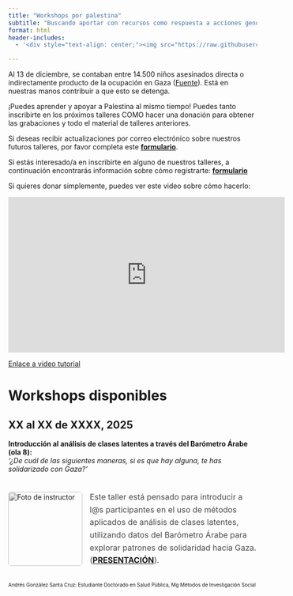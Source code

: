 ```yaml
---
title: "Workshops por palestina"
subtitle: "Buscando aportar con recursos como respuesta a acciones genocidas"
format: html
header-includes:
  - '<div style="text-align: center;"><img src="https://raw.githubusercontent.com/AGSCL/Workshops-por-palestina/refs/heads/master/_style/banner.svg" alt="Free Palestine" style="width:75%; max-width: 200px;"></div>'

---
```


Al 13 de diciembre, se contaban entre 14.500 niños asesinados directa o indirectamente producto de la ocupación en Gaza ([Fuente](https://www.unicef.org/press-releases/statement-unicef-executive-director-catherine-russell-children-and-continued)). Está en nuestras manos contribuir a que esto se detenga.

¡Puedes aprender y apoyar a Palestina al mismo tiempo! Puedes tanto inscribirte en los próximos talleres COMO hacer una donación para obtener las grabaciones y todo el material de talleres anteriores.

Si deseas recibir actualizaciones por correo electrónico sobre nuestros futuros talleres, por favor completa este [**formulario**](https://forms.gle/id3SAWUk1cU1Jfsy8).

Si estás interesado/a en inscribirte en alguno de nuestros talleres, a continuación encontrarás información sobre cómo registrarte: [**formulario**](https://forms.gle/grZ4q3ayXG9kcCNZ6)

Si quieres donar simplemente, puedes ver este video sobre cómo hacerlo:

<iframe width="560" height="315" src="https://www.youtube.com/embed/66P3FNX6bHY" frameborder="0" allowfullscreen alt="https://youtu.be/66P3FNX6bHY"></iframe>

[Enlace a video tutorial](https://www.youtube.com/embed/66P3FNX6bHY)


# Workshops disponibles

## XX al XX de XXXX, 2025  
**Introducción al análisis de clases latentes a través del Barómetro Árabe (ola 8):**  
_'¿De cuál de las siguientes maneras, si es que hay alguna, te has solidarizado con Gaza?'_

<div style="display: flex; align-items: center; gap: 15px; margin-top: 20px;">
  <img src="https://raw.githubusercontent.com/AGSCL/Workshops-por-palestina/master/_figs/CURSO-COMPUTACION-ALONSO.jpg" alt="Foto de instructor" style="width: 150px; height: auto; filter: grayscale(100%); border-radius: 5px;">
  <p style="color: #4a4a4a; font-size: 16px; line-height: 1.6;">
    Este taller está pensado para introducir a l@s participantes en el uso de métodos aplicados de análisis de clases latentes, utilizando datos del Barómetro Árabe para explorar patrones de solidaridad hacia Gaza. ([**PRESENTACIÓN**](tallerlca.html)).
  </p>
</div>
<span style="font-size: x-small;">Andrés González Santa Cruz: Estudiante Doctorado en Salud Pública, Mg Métodos de Investigación Social</span>